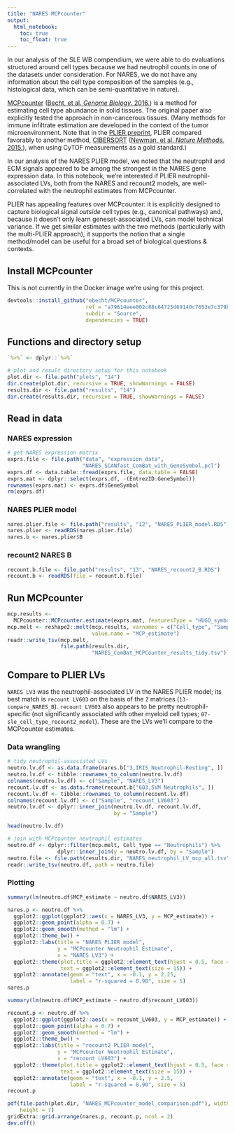 ```yaml
---
title: "NARES MCPcounter"
output:   
  html_notebook: 
    toc: true
    toc_float: true
---
```


In our analysis of the SLE WB compendium, we were able to do evaluations 
structured around cell types because we had neutrophil counts in one of the 
datasets under consideration.
For NARES, we do not have any information about the cell type composition of
the samples (e.g., histological data, which can be semi-quantitative in nature).

[MCPcounter](https://github.com/ebecht/MCPcounter/tree/a79614eee002c88c64725d69140c7653e7c379b4) 
([Becht, et al. _Genome Biology_. 2016.](https://doi.org/10.1186/s13059-016-1070-5))
is a method for estimating cell type abundance in solid tissues.
The original paper also explicitly tested the approach in non-cancerous 
tissues.
(Many methods for immune infiltrate estimation are developed in the context
of the tumor microenvironment. Note that in the 
[PLIER preprint](https://doi.org/10.1101/116061), PLIER compared favorably to 
another method, [CIBERSORT](https://cibersort.stanford.edu) 
([Newman, et al. _Nature Methods._ 2015.](https://doi.org10.1038/nmeth.3337)), 
when using CyTOF measurements as a gold standard.) 

In our analysis of the NARES PLIER model, we noted that the neutrophil and
ECM signals appeared to be among the strongest in the NARES gene expression 
data. In this notebook, we're interested if PLIER neutrophil-associated LVs, 
both from the NARES and recount2 models, are well-correlated with the neutrophil 
estimates from MCPcounter.

PLIER has appealing features over MCPcounter: it is explicitly designed to 
capture biological signal _outside_ cell types (e.g., canonical pathways) and, 
because it doesn't only learn geneset-associated LVs, can model technical 
variance. If we get similar estimates with the two methods (particularly with
the multi-PLIER approach), it supports the notion that a single method/model can
be useful for a broad set of biological questions & contexts.

## Install MCPcounter

This is not currently in the Docker image we're using for this project.

```r
devtools::install_github("ebecht/MCPcounter", 
                         ref = "a79614eee002c88c64725d69140c7653e7c379b4",
                         subdir = "Source",
                         dependencies = TRUE)
```

## Functions and directory setup

```r
`%>%` <- dplyr::`%>%`
```

```r
# plot and result directory setup for this notebook
plot.dir <- file.path("plots", "14")
dir.create(plot.dir, recursive = TRUE, showWarnings = FALSE)
results.dir <- file.path("results", "14")
dir.create(results.dir, recursive = TRUE, showWarnings = FALSE)
```

## Read in data

### NARES expression

```r
# get NARES expression matrix
exprs.file <- file.path("data", "expression_data", 
                        "NARES_SCANfast_ComBat_with_GeneSymbol.pcl")
exprs.df <- data.table::fread(exprs.file, data.table = FALSE)
exprs.mat <- dplyr::select(exprs.df, -(EntrezID:GeneSymbol))
rownames(exprs.mat) <- exprs.df$GeneSymbol
rm(exprs.df)
```

### NARES PLIER model

```r
nares.plier.file <- file.path("results", "12", "NARES_PLIER_model.RDS")
nares.plier <- readRDS(nares.plier.file)
nares.b <- nares.plier$B
```

### recount2 NARES B

```r
recount.b.file <- file.path("results", "13", "NARES_recount2_B.RDS")
recount.b <- readRDS(file = recount.b.file)
```

## Run MCPcounter

```r
mcp.results <- 
  MCPcounter::MCPcounter.estimate(exprs.mat, featuresType = "HUGO_symbols")
mcp.melt <- reshape2::melt(mcp.results, varnames = c("Cell_type", "Sample"),
                           value.name = "MCP_estimate")
readr::write_tsv(mcp.melt, 
                 file.path(results.dir, 
                           "NARES_ComBat_MCPCounter_results_tidy.tsv"))
```

## Compare to PLIER LVs

`NARES LV3` was the neutrophil-associated LV in the NARES PLIER model; its
best match is `recount LV603` on the basis of the `Z` matrices 
(`13-compare_NARES_B`). 
`recount LV603` also appears to be pretty neutrophil-specific (not significantly
associated with other myeloid cell types; `07-sle_cell_type_recount2_model`). 
These are the LVs we'll compare to the MCPcounter estimates.

### Data wrangling

```r
# tidy neutrophil-associated LVs
neutro.lv.df <- as.data.frame(nares.b["3,IRIS_Neutrophil-Resting", ])
neutro.lv.df <- tibble::rownames_to_column(neutro.lv.df)
colnames(neutro.lv.df) <- c("Sample", "NARES_LV3")
recount.lv.df <- as.data.frame(recount.b["603,SVM Neutrophils", ])
recount.lv.df <- tibble::rownames_to_column(recount.lv.df)
colnames(recount.lv.df) <- c("Sample", "recount_LV603")
neutro.lv.df <- dplyr::inner_join(neutro.lv.df, recount.lv.df, 
                                  by = "Sample")
```
```r
head(neutro.lv.df)
```

```r
# join with MCPcounter neutrophil estimates
neutro.df <- dplyr::filter(mcp.melt, Cell_type == "Neutrophils") %>%
                dplyr::inner_join(y = neutro.lv.df, by = "Sample")
neutro.file <- file.path(results.dir, "NARES_neutrophil_LV_mcp_all.tsv")
readr::write_tsv(neutro.df, path = neutro.file)
```

### Plotting

```r
summary(lm(neutro.df$MCP_estimate ~ neutro.df$NARES_LV3))
```

```r
nares.p <- neutro.df %>%
  ggplot2::ggplot(ggplot2::aes(x = NARES_LV3, y = MCP_estimate)) +
  ggplot2::geom_point(alpha = 0.7) +
  ggplot2::geom_smooth(method = "lm") +
  ggplot2::theme_bw() +
  ggplot2::labs(title = "NARES PLIER model",
                y = "MCPcounter Neutrophil Estimate",
                x = "NARES LV3") +
  ggplot2::theme(plot.title = ggplot2::element_text(hjust = 0.5, face = "bold"),
                 text = ggplot2::element_text(size = 15)) +
  ggplot2::annotate(geom = "text", x = -0.1, y = 2.25, 
                    label = "r-squared = 0.98", size = 5)
nares.p
```

```r
summary(lm(neutro.df$MCP_estimate ~ neutro.df$recount_LV603))
```

```r
recount.p <- neutro.df %>%
  ggplot2::ggplot(ggplot2::aes(x = recount_LV603, y = MCP_estimate)) +
  ggplot2::geom_point(alpha = 0.7) +
  ggplot2::geom_smooth(method = "lm") +
  ggplot2::theme_bw() +
  ggplot2::labs(title = "recount2 PLIER model",
                y = "MCPcounter Neutrophil Estimate",
                x = "recount LV603") +
  ggplot2::theme(plot.title = ggplot2::element_text(hjust = 0.5, face = "bold"),
                 text = ggplot2::element_text(size = 15)) +
  ggplot2::annotate(geom = "text", x = -0.1, y = 2.5, 
                    label = "r-squared = 0.90", size = 5)
recount.p
```

```r
pdf(file.path(plot.dir, "NARES_MCPcounter_model_comparison.pdf"), width = 14,
    height = 7)
gridExtra::grid.arrange(nares.p, recount.p, ncol = 2)
dev.off()
```
